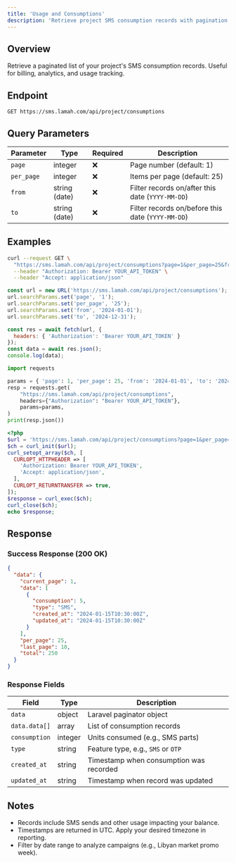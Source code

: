 ```yaml
---
title: 'Usage and Consumptions'
description: 'Retrieve project SMS consumption records with pagination and date filters'
---
```


## Overview

Retrieve a paginated list of your project's SMS consumption records. Useful for billing, analytics, and usage tracking.

## Endpoint

`GET https://sms.lamah.com/api/project/consumptions`

## Query Parameters

| Parameter | Type | Required | Description |
|-----------|------|----------|-------------|
| `page` | integer | ❌ | Page number (default: 1) |
| `per_page` | integer | ❌ | Items per page (default: 25) |
| `from` | string (date) | ❌ | Filter records on/after this date (`YYYY-MM-DD`) |
| `to` | string (date) | ❌ | Filter records on/before this date (`YYYY-MM-DD`) |

## Examples

<CodeGroup>

```bash cURL
curl --request GET \
  "https://sms.lamah.com/api/project/consumptions?page=1&per_page=25&from=2024-01-01&to=2024-12-31" \
  --header "Authorization: Bearer YOUR_API_TOKEN" \
  --header "Accept: application/json"
```

```javascript JavaScript
const url = new URL('https://sms.lamah.com/api/project/consumptions');
url.searchParams.set('page', '1');
url.searchParams.set('per_page', '25');
url.searchParams.set('from', '2024-01-01');
url.searchParams.set('to', '2024-12-31');

const res = await fetch(url, {
  headers: { 'Authorization': 'Bearer YOUR_API_TOKEN' }
});
const data = await res.json();
console.log(data);
```

```python Python
import requests

params = { 'page': 1, 'per_page': 25, 'from': '2024-01-01', 'to': '2024-12-31' }
resp = requests.get(
    "https://sms.lamah.com/api/project/consumptions",
    headers={"Authorization": "Bearer YOUR_API_TOKEN"},
    params=params,
)
print(resp.json())
```

```php PHP
<?php
$url = 'https://sms.lamah.com/api/project/consumptions?page=1&per_page=25&from=2024-01-01&to=2024-12-31';
$ch = curl_init($url);
curl_setopt_array($ch, [
  CURLOPT_HTTPHEADER => [
    'Authorization: Bearer YOUR_API_TOKEN',
    'Accept: application/json',
  ],
  CURLOPT_RETURNTRANSFER => true,
]);
$response = curl_exec($ch);
curl_close($ch);
echo $response;
```

</CodeGroup>

## Response

### Success Response (200 OK)

```json
{
  "data": {
    "current_page": 1,
    "data": [
      {
        "consumption": 5,
        "type": "SMS",
        "created_at": "2024-01-15T10:30:00Z",
        "updated_at": "2024-01-15T10:30:00Z"
      }
    ],
    "per_page": 25,
    "last_page": 10,
    "total": 250
  }
}
```

### Response Fields

| Field | Type | Description |
|-------|------|-------------|
| `data` | object | Laravel paginator object |
| `data.data[]` | array | List of consumption records |
| `consumption` | integer | Units consumed (e.g., SMS parts) |
| `type` | string | Feature type, e.g., `SMS` or `OTP` |
| `created_at` | string | Timestamp when consumption was recorded |
| `updated_at` | string | Timestamp when record was updated |

## Notes

- Records include SMS sends and other usage impacting your balance.
- Timestamps are returned in UTC. Apply your desired timezone in reporting.
- Filter by date range to analyze campaigns (e.g., Libyan market promo week).
